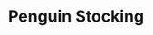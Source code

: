 ---
title: "Penguin Stocking"
subtitle: ""
creator: ""
categories: ["christmas"]
featuredImage: "../src/assets/images/item/christmas/DSC02730.png"
views: ["../src/assets/images/item/christmas/DSC02730.png","../src/assets/images/item/christmas/DSC02731.png"]
nextItem: []
---